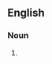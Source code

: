 {{also|félons|fêlons}}

==English==

===Noun===
{{head|en|noun plural form}}

# {{plural of|felon|lang=en}}